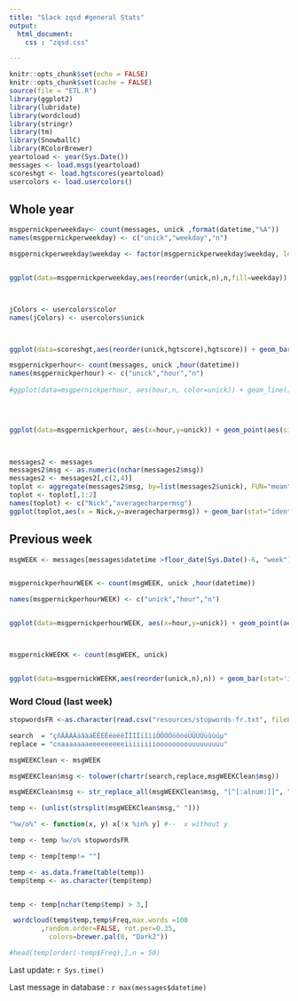 ---
title: "Slack zqsd #general Stats"
output:
  html_document:
    css : "zqsd.css"

---


```{r setup, include=FALSE}
knitr::opts_chunk$set(echo = FALSE)
knitr::opts_chunk$set(cache = FALSE)
source(file = "ETL.R")
library(ggplot2)
library(lubridate)
library(wordcloud)
library(stringr)
library(tm)
library(SnowballC)
library(RColorBrewer)
yeartoload <- year(Sys.Date())
messages <- load.msgs(yeartoload)
scoreshgt <- load.hgtscores(yeartoload)
usercolors <- load.usercolors() 
```

## Whole year



```{r msgpernickperweekday }



msgpernickperweekday<- count(messages, unick ,format(datetime,"%A"))
names(msgpernickperweekday) <- c("unick","weekday","n")

msgpernickperweekday$weekday <- factor(msgpernickperweekday$weekday, levels = c("lundi","mardi","mercredi","jeudi","vendredi","samedi","dimanche"))


ggplot(data=msgpernickperweekday,aes(reorder(unick,n),n,fill=weekday)) + coord_flip() + geom_bar(stat="identity") + ggtitle(sprintf("Number of messages per weekday for %s", (yeartoload))) + xlab("Username") + ylab("# of messages") + scale_fill_brewer(palette = "Blues")




```


```{r hgtscores}


jColors <- usercolors$color
names(jColors) <- usercolors$unick



ggplot(data=scoreshgt,aes(reorder(unick,hgtscore),hgtscore)) + geom_bar(stat='identity') + coord_flip() + ylab("HGT Score") + xlab("Username")+ ggtitle("HGT Scores per username") + aes(fill=unick)+ scale_fill_manual(values = jColors)+ guides(fill=FALSE)

```


```{r perhourstats}

msgpernickperhour<- count(messages, unick ,hour(datetime))
names(msgpernickperhour) <- c("unick","hour","n")
 
#ggplot(data=msgpernickperhour, aes(hour,n, color=unick)) + geom_line() + ylab("# of messages") + ggtitle("Activity per hour") + scale_x_continuous(breaks=1:24)
 



ggplot(data=msgpernickperhour, aes(x=hour,y=unick)) + geom_point(aes(size=n),pch=21) + aes(color=unick,fill=unick) + scale_fill_manual(values = jColors)+ ylab("# of messages") + ggtitle("Activity per hour for the whole year") + scale_x_continuous(breaks=1:24) + guides(color=FALSE,fill=FALSE)
 



```


```{r}
messages2 <- messages
messages2$msg <- as.numeric(nchar(messages2$msg))
messages2 <- messages2[,c(2,4)]
toplot <- aggregate(messages2$msg, by=list(messages2$unick), FUN="mean")
toplot <- toplot[,1:2]
names(toplot) <- c("Nick","averagecharpermsg")
ggplot(toplot,aes(x = Nick,y=averagecharpermsg)) + geom_bar(stat="identity") + coord_flip() + aes(fill=Nick) + scale_fill_manual(values = jColors) + guides(fill=FALSE) + ggtitle("Average number of chars per message") + xlab("Nick") + ylab("Average chars in message")

```






## Previous week


```{r lastweekactivity}

msgWEEK <- messages[messages$datetime >floor_date(Sys.Date()-6, "week") & messages$datetime <  floor_date(Sys.Date(), "week")+1 ,]


msgpernickperhourWEEK <- count(msgWEEK, unick ,hour(datetime))

names(msgpernickperhourWEEK) <- c("unick","hour","n")


ggplot(data=msgpernickperhourWEEK, aes(x=hour,y=unick)) + geom_point(aes(size=n),pch=21) + aes(color=unick,fill=unick) + scale_fill_manual(values = jColors)+ ylab("# of messages") + ggtitle("Activity per hour of previous week")  + scale_x_continuous(breaks=1:24) + guides(color=FALSE,fill=FALSE)




```



```{r}

msgpernickWEEKK <- count(msgWEEK, unick)


ggplot(data=msgpernickWEEKK,aes(reorder(unick,n),n)) + geom_bar(stat='identity') + coord_flip() + ylab("Number of messages") + xlab("Username")+ ggtitle("Most useless at work (previous week)") + aes(fill=unick)+ scale_fill_manual(values = jColors)+ guides(fill=FALSE)

```

### Word Cloud (last week)
```{r}

stopwordsFR <-as.character(read.csv("resources/stopwords-fr.txt", fileEncoding = "UTF-8", header=FALSE)$V1  )

search  = "çñÄÂÀÁäâàáËÊÈÉéèëêÏÎÌÍïîìíÖÔÒÓöôòóÜÛÙÚüûùúµ"
replace = "cnaaaaaaaeeeeeeeeeiiiiiiiioooooooouuuuuuuuu"

msgWEEKClean <- msgWEEK

msgWEEKClean$msg <- tolower(chartr(search,replace,msgWEEKClean$msg))

msgWEEKClean$msg <- str_replace_all(msgWEEKClean$msg, "[^[:alnum:]]", " ")

temp <- (unlist(strsplit(msgWEEKClean$msg," ")))

"%w/o%" <- function(x, y) x[!x %in% y] #--  x without y

temp <- temp %w/o% stopwordsFR

temp <- temp[temp!= ""]

temp <- as.data.frame(table(temp))
temp$temp <- as.character(temp$temp)


temp <- temp[nchar(temp$temp) > 3,]

 wordcloud(temp$temp,temp$Freq,max.words =100
        ,random.order=FALSE, rot.per=0.35, 
          colors=brewer.pal(8, "Dark2"))

#head(temp[order(-temp$Freq),],n = 50)
```

Last update: `r Sys.time()`  

Last message in database : `r max(messages$datetime)`

